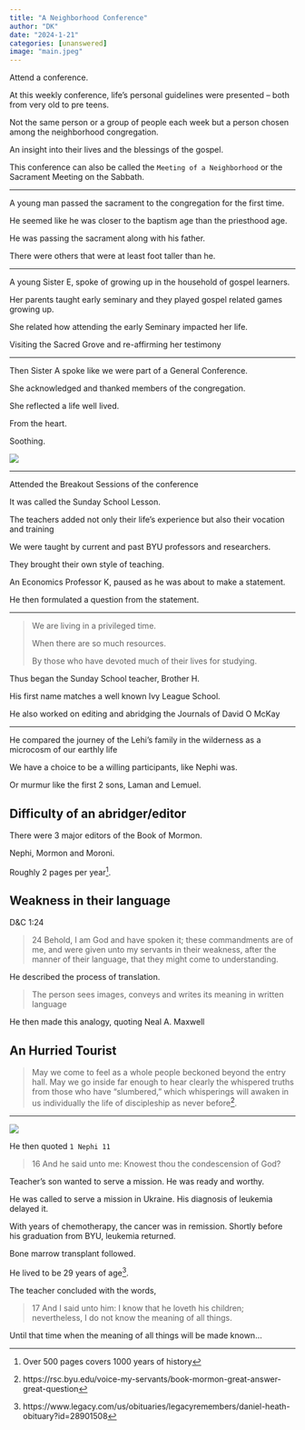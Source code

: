 ```yaml
---
title: "A Neighborhood Conference"
author: "DK"
date: "2024-1-21"
categories: [unanswered]
image: "main.jpeg"
---
```


Attend a conference.

At this weekly conference, life's personal guidelines were presented -- both from very old to pre teens.

Not the same person or a group of people each week but a person chosen among the neighborhood congregation.

An insight into their lives and the blessings of the gospel.

This conference can also be called the `Meeting of a Neighborhood` or the Sacrament Meeting on the Sabbath.

------------------------------------------------------------------------

A young man passed the sacrament to the congregation for the first time.

He seemed like he was closer to the baptism age than the priesthood age.

He was passing the sacrament along with his father.

There were others that were at least foot taller than he.

------------------------------------------------------------------------

A young Sister E, spoke of growing up in the household of gospel learners.

Her parents taught early seminary and they played gospel related games growing up.

She related how attending the early Seminary impacted her life.

Visiting the Sacred Grove and re-affirming her testimony

------------------------------------------------------------------------

Then Sister A spoke like we were part of a General Conference.

She acknowledged and thanked members of the congregation.

She reflected a life well lived.

From the heart.

Soothing.

![](main.jpeg)

------------------------------------------------------------------------

Attended the Breakout Sessions of the conference

It was called the Sunday School Lesson.

The teachers added not only their life's experience but also their vocation and training

We were taught by current and past BYU professors and researchers.

They brought their own style of teaching.

An Economics Professor K, paused as he was about to make a statement.

He then formulated a question from the statement.

------------------------------------------------------------------------

> We are living in a privileged time.
>
> When there are so much resources.
>
> By those who have devoted much of their lives for studying.

Thus began the Sunday School teacher, Brother H.

His first name matches a well known Ivy League School.

He also worked on editing and abridging the Journals of David O McKay

------------------------------------------------------------------------

He compared the journey of the Lehi's family in the wilderness as a microcosm of our earthly life

We have a choice to be a willing participants, like Nephi was.

Or murmur like the first 2 sons, Laman and Lemuel.

## Difficulty of an abridger/editor

There were 3 major editors of the Book of Mormon.

Nephi, Mormon and Moroni.

Roughly 2 pages per year[^1].

[^1]: Over 500 pages covers 1000 years of history

## Weakness in their language

D&C 1:24

> 24 Behold, I am God and have spoken it; these commandments are of me, and were given unto my servants in their weakness, after the manner of their language, that they might come to understanding.

He described the process of translation.

> The person sees images, conveys and writes its meaning in written language

He then made this analogy, quoting Neal A. Maxwell

## An Hurried Tourist

> May we come to feel as a whole people beckoned beyond the entry hall. May we go inside far enough to hear clearly the whispered truths from those who have “slumbered,” which whisperings will awaken in us individually the life of discipleship as never before[^2].

[^2]: https://rsc.byu.edu/voice-my-servants/book-mormon-great-answer-great-question

------------------------------------------------------------------------

![](m.jpg)

He then quoted `1 Nephi 11`

> 16 And he said unto me: Knowest thou the condescension of God?

Teacher's son wanted to serve a mission. 
He was ready and worthy.

He was called to serve a mission in Ukraine. 
His diagnosis of leukemia delayed it.

With years of chemotherapy, the cancer was in remission. 
Shortly before his graduation from BYU, leukemia returned.

Bone marrow transplant followed.

He lived to be 29 years of age[^3].

[^3]: https://www.legacy.com/us/obituaries/legacyremembers/daniel-heath-obituary?id=28901508

The teacher concluded with the words,

> 17 And I said unto him: I know that he loveth his children; nevertheless, I do not know the meaning of all things.

Until that time when the meaning of all things will be made known...